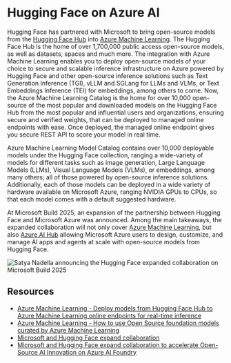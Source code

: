 # Hugging Face on Azure AI

Hugging Face has partnered with Microsoft to bring open-source models from the [Hugging Face Hub](https://huggingface.co) into [Azure Machine Learning](https://ml.azure.com/). The Hugging Face Hub is the home of over 1,700,000 public access open-source models, as well as datasets, spaces and much more. The integration with Azure Machine Learning enables you to deploy open-source models of your choice to secure and scalable inference infrastructure on Azure powered by Hugging Face and other open-source inference solutions such as Text Generation Inference (TGI), vLLM and SGLang for LLMs and VLMs, or Text Embeddings Inference (TEI) for embeddings, among others to come. Now, the Azure Machine Learning Catalog is the home for over 10,000 open-source of the most popular and downloaded models on the Hugging Face Hub from the most popular and influential users and organizations, ensuring secure and verified weights, that can be deployed to managed online endpoints with ease. Once deployed, the managed online endpoint gives you secure REST API to score your model in real time.

Azure Machine Learning Model Catalog contains over 10,000 deployable models under the Hugging Face collection, ranging a wide-variety of models for different tasks such as image generation, Large Language Models (LLMs), Visual Language Models (VLMs), or embeddings, among many others; all of those powered by open-source inference solutions. Additionally, each of those models can be deployed in a wide variety of hardware available on Microsoft Azure, ranging NVIDIA GPUs to CPUs, so that each model comes with a default suggested hardware.

At Microsoft Build 2025, an expansion of the partnership between Hugging Face and Microsoft Azure was announced. Among the main takeaways, the expanded collaboration will not only cover [Azure Machine Learning](https://azure.microsoft.com/en-us/products/machine-learning), but also [Azure AI Hub](https://azure.microsoft.com/en-us/products/ai-foundry) allowing Microsoft Azure users to design, customize, and manage AI apps and agents at scale with open-source models from Hugging Face.

![Satya Nadella announcing the Hugging Face expanded collaboration on Microsoft Build 2025](https://huggingface.co/datasets/huggingface/documentation-images/resolve/main/microsoft-azure/microsoft-build-2025.png)

## Resources

- [Azure Machine Learning - Deploy models from Hugging Face Hub to Azure Machine Learning online endpoints for real-time inference](https://learn.microsoft.com/en-us/azure/machine-learning/how-to-deploy-models-from-huggingface)
- [Azure Machine Learning - How to use Open Source foundation models curated by Azure Machine Learning](https://learn.microsoft.com/en-us/azure/machine-learning/how-to-use-foundation-models)
- [Microsoft and Hugging Face expand collaboration](https://huggingface.co/blog/azure-ai-foundry)
- [Microsoft and Hugging Face expand collaboration to accelerate Open-Source AI Innovation on Azure AI Foundry](https://devblogs.microsoft.com/foundry/microsoft-and-hugging-face-expand-partnership-to-accelerate-open-source-ai-innovation-on-azure-ai-foundry/)
